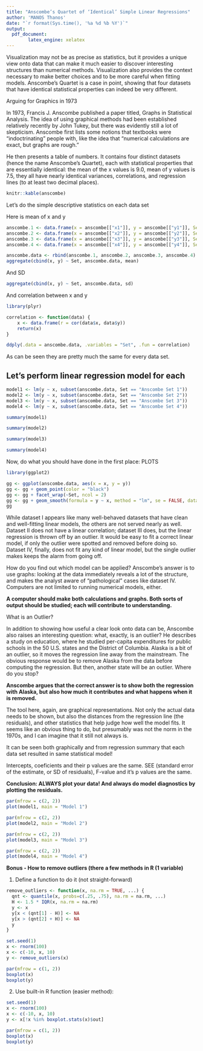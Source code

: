 ---
title: "Anscombe’s Quartet of ‘Identical’ Simple Linear Regressions"
author: 'MANOS Thanos'
date: "`r format(Sys.time(), '%a %d %b %Y')`"
output:
  pdf_document:
        latex_engine: xelatex
---


Visualization may not be as precise as statistics, but it provides a unique view onto data that can make it much easier to discover interesting structures than numerical methods. Visualization also provides the context necessary to make better choices and to be more careful when fitting models. Anscombe’s Quartet is a case in point, showing that four datasets that have identical statistical properties can indeed be very different.

Arguing for Graphics in 1973

In 1973, Francis J. Anscombe published a paper titled, Graphs in Statistical Analysis. The idea of using graphical methods had been established relatively recently by John Tukey, but there was evidently still a lot of skepticism. Anscombe first lists some notions that textbooks were “indoctrinating” people with, like the idea that “numerical calculations are exact, but graphs are rough.”

He then presents a table of numbers. It contains four distinct datasets (hence the name Anscombe’s Quartet), each with statistical properties that are essentially identical: the mean of the x values is 9.0, mean of y values is 7.5, they all have nearly identical variances, correlations, and regression lines (to at least two decimal places).

```{r, echo=T, eval=T}
knitr::kable(anscombe)
```

Let’s do the simple descriptive statistics on each data set

Here is mean of x and y

```{r, echo=T, eval=T}
anscombe.1 <- data.frame(x = anscombe[["x1"]], y = anscombe[["y1"]], Set = "Anscombe Set 1")
anscombe.2 <- data.frame(x = anscombe[["x2"]], y = anscombe[["y2"]], Set = "Anscombe Set 2")
anscombe.3 <- data.frame(x = anscombe[["x3"]], y = anscombe[["y3"]], Set = "Anscombe Set 3")
anscombe.4 <- data.frame(x = anscombe[["x4"]], y = anscombe[["y4"]], Set = "Anscombe Set 4")

anscombe.data <- rbind(anscombe.1, anscombe.2, anscombe.3, anscombe.4)
aggregate(cbind(x, y) ~ Set, anscombe.data, mean)
```

And SD

```{r, echo=T, eval=T}
aggregate(cbind(x, y) ~ Set, anscombe.data, sd)
```

And correlation between x and y

```{r, echo=T, eval=T}
library(plyr)

correlation <- function(data) {
    x <- data.frame(r = cor(data$x, data$y))
    return(x)
}

ddply(.data = anscombe.data, .variables = "Set", .fun = correlation)
```

As can be seen they are pretty much the same for every data set.

## Let’s perform linear regression model for each

```{r, echo=T, eval=T}
model1 <- lm(y ~ x, subset(anscombe.data, Set == "Anscombe Set 1"))
model2 <- lm(y ~ x, subset(anscombe.data, Set == "Anscombe Set 2"))
model3 <- lm(y ~ x, subset(anscombe.data, Set == "Anscombe Set 3"))
model4 <- lm(y ~ x, subset(anscombe.data, Set == "Anscombe Set 4"))
```


```{r, echo=T, eval=T}
summary(model1)
```

```{r, echo=T, eval=T}
summary(model2)
```

```{r, echo=T, eval=T}
summary(model3)
```

```{r, echo=T, eval=T}
summary(model4)
```

Now, do what you should have done in the first place: PLOTS


```{r, echo=T, eval=T}
library(ggplot2)

gg <- ggplot(anscombe.data, aes(x = x, y = y))
gg <- gg + geom_point(color = "black")
gg <- gg + facet_wrap(~Set, ncol = 2)
gg <- gg + geom_smooth(formula = y ~ x, method = "lm", se = FALSE, data = anscombe.data)
gg
```

While dataset I appears like many well-behaved datasets that have clean and well-fitting linear models, the others are not served nearly as well. Dataset II does not have a linear correlation; dataset III does, but the linear regression is thrown off by an outlier. It would be easy to fit a correct linear model, if only the outlier were spotted and removed before doing so. Dataset IV, finally, does not fit any kind of linear model, but the single outlier makes keeps the alarm from going off.

How do you find out which model can be applied? Anscombe’s answer is to use graphs: looking at the data immediately reveals a lot of the structure, and makes the analyst aware of “pathological” cases like dataset IV. Computers are not limited to running numerical models, either.

**A computer should make both calculations and graphs. Both sorts of output should be studied; each will contribute to understanding.**

What is an Outlier?

In addition to showing how useful a clear look onto data can be, Anscombe also raises an interesting question: what, exactly, is an outlier? He describes a study on education, where he studied per-capita expenditures for public schools in the 50 U.S. states and the District of Columbia. Alaska is a bit of an outlier, so it moves the regression line away from the mainstream. The obvious response would be to remove Alaska from the data before computing the regression. But then, another state will be an outlier. Where do you stop?

**Anscombe argues that the correct answer is to show both the regression with Alaska, but also how much it contributes and what happens when it is removed.**

The tool here, again, are graphical representations. Not only the actual data needs to be shown, but also the distances from the regression line (the residuals), and other statistics that help judge how well the model fits. It seems like an obvious thing to do, but presumably was not the norm in the 1970s, and I can imagine that it still not always is.

It can be seen both graphically and from regression summary that each data set resulted in same statistical model!

Intercepts, coeficients and their p values are the same. SEE (standard error of the estimate, or SD of residuals), F-value and it’s p values are the same.

**Conclusion: ALWAYS plot your data! And always do model diagnostics by plotting the residuals.**


```{r, echo=T, eval=T}
par(mfrow = c(2, 2))
plot(model1, main = "Model 1")
```


```{r, echo=T, eval=T}
par(mfrow = c(2, 2))
plot(model2, main = "Model 2")
```


```{r, echo=T, eval=T}
par(mfrow = c(2, 2))
plot(model3, main = "Model 3")
```


```{r, echo=T, eval=T}
par(mfrow = c(2, 2))
plot(model4, main = "Model 4")
```

**Bonus - How to remove outliers (there a few methods in R (1 variable)**

1. Define a function to do it (not straight-forward)
```{r, echo=T, eval=T}
remove_outliers <- function(x, na.rm = TRUE, ...) {
  qnt <- quantile(x, probs=c(.25, .75), na.rm = na.rm, ...)
  H <- 1.5 * IQR(x, na.rm = na.rm)
  y <- x
  y[x < (qnt[1] - H)] <- NA
  y[x > (qnt[2] + H)] <- NA
  y
}

set.seed(1)
x <- rnorm(100)
x <- c(-10, x, 10)
y <- remove_outliers(x)

par(mfrow = c(1, 2))
boxplot(x)
boxplot(y)
```

2. Use built-in R function (easier method): 
```{r, echo=T, eval=T}
set.seed(1)
x <- rnorm(100)
x <- c(-10, x, 10)
y <- x[!x %in% boxplot.stats(x)$out]

par(mfrow = c(1, 2))
boxplot(x)
boxplot(y)
```








